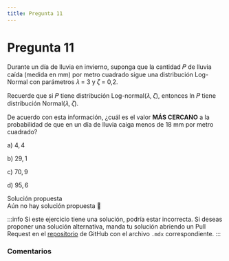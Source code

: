 ```yaml
---
title: Pregunta 11
---
```



# Pregunta 11

<div className="exercise">
Durante un día de lluvia en invierno, suponga que la cantidad 𝑃 de lluvia caída (medida en mm) por metro cuadrado sigue una distribución Log-Normal con parámetros 𝜆 = 3 y 𝜁 = 0,2.

Recuerde que si 𝑃 tiene distribución Log-normal(𝜆, 𝜁), entonces ln 𝑃 tiene distribución Normal(𝜆, 𝜁).

De acuerdo con esta información, ¿cuál es el valor **MÁS CERCANO** a la probabilidad de que en un día de lluvia caiga menos de 18 mm por metro cuadrado?

a) $4,4 %$

b) $29,1 %$

c) $70,9 %$

d) $95,6 %$
</div>

<MDXDetails>
<summary>Solución propuesta</summary>

<div className="exercise">
Aún no hay solución propuesta 🥲
</div>

:::info
Si este ejercicio tiene una solución, podría estar incorrecta. Si deseas proponer una solución alternativa, manda tu solución abriendo
un Pull Request en el [repositorio](https://github.com/crow-rojas/apuntes-fundamentals/pulls) de GitHub con el archivo
`.mdx` correspondiente.
:::

</MDXDetails>

### Comentarios

<Disqus
  url="https://crow-rojas.github.io/apuntes-fundamentals/docs/mathematics/linear-algebra/exercises/2024-2/p08"
  identifier="docs/mathematics/linear-algebra/exercises/2024-2/p08"
  title="2024-2 Álgebra Lineal - Pregunta 08"
/>
